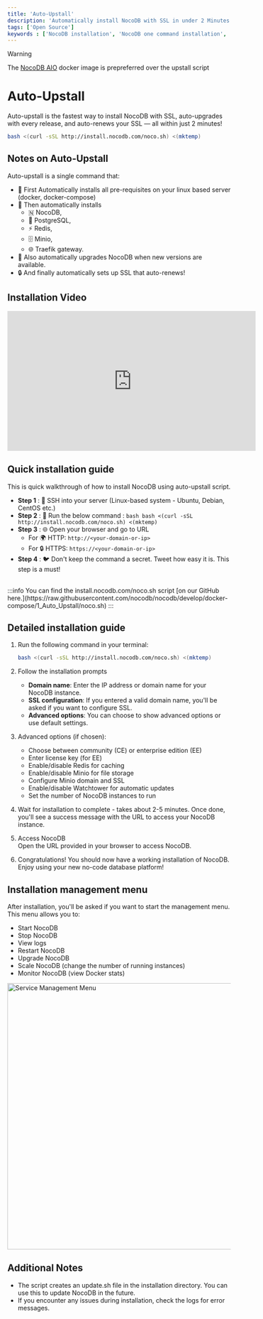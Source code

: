 ```yaml
---
title: 'Auto-Upstall'
description: 'Automatically install NocoDB with SSL in under 2 Minutes — The Ultimate Guide.'
tags: ['Open Source']
keywords : ['NocoDB installation', 'NocoDB one command installation', 'NocoDB prerequisites']
---
```


> [!WARNING]
>  The [NocoDB AIO](/getting-started/self-hosted/installation/docker-aio) docker image is prepreferred over the upstall script 

# Auto-Upstall

Auto-upstall is the fastest way to install NocoDB with SSL, auto-upgrades with every release, and auto-renews your SSL — all within just 2 minutes!


```bash
bash <(curl -sSL http://install.nocodb.com/noco.sh) <(mktemp)
```

## Notes on Auto-Upstall
Auto-upstall is a single command that:
- 🐳 First Automatically installs all pre-requisites on your linux based server (docker, docker-compose)
- 🚀 Then automatically installs 
  - 🇳 NocoDB,
  - 🐘 PostgreSQL,
  - ⚡ Redis, 
  - 🗄 Minio, 
  - 🌐 Traefik gateway.
- 🔄 Also automatically upgrades NocoDB when new versions are available.
- 🔒 And finally automatically sets up SSL that auto-renews! 

## Installation Video
<center>
    <iframe width="560" height="315" src="https://www.youtube.com/embed/AkOWLk7e_hk?si=5A1BMLlQHBtj_pHH" frameborder="0" allow="accelerometer; autoplay; clipboard-write; encrypted-media; gyroscope; picture-in-picture" allowfullscreen ></iframe>
</center>

## Quick installation guide

This is quick walkthrough of how to install NocoDB using auto-upstall script.

- **Step 1** :  🔐 SSH into your server (Linux-based system - Ubuntu, Debian, CentOS etc.)
- **Step 2** :  🚀 Run the below command  :
       ```bash
       bash <(curl -sSL http://install.nocodb.com/noco.sh) <(mktemp)
       ```
- **Step 3** :  🌐 Open your browser and go to URL
   - For 🌍 HTTP: `http://<your-domain-or-ip>`
   - For 🔒 HTTPS: `https://<your-domain-or-ip>`
- **Step 4** :  🐦 Don't keep the command a secret. Tweet how easy it is. This step is a must!

<br/>
:::info
You can find the install.nocodb.com/noco.sh script [on our GitHub here.](https://raw.githubusercontent.com/nocodb/nocodb/develop/docker-compose/1_Auto_Upstall/noco.sh)
:::

## Detailed installation guide

1. Run the following command in your terminal:

    ```bash
    bash <(curl -sSL http://install.nocodb.com/noco.sh) <(mktemp)
    ```

3. Follow the installation prompts
    - **Domain name**: Enter the IP address or domain name for your NocoDB instance.
    - **SSL configuration**: If you entered a valid domain name, you'll be asked if you want to configure SSL.
    - **Advanced options**: You can choose to show advanced options or use default settings.

4. Advanced options (if chosen):
    - Choose between community (CE) or enterprise edition (EE)
    - Enter license key (for EE)
    - Enable/disable Redis for caching
    - Enable/disable Minio for file storage
    - Configure Minio domain and SSL
    - Enable/disable Watchtower for automatic updates
    - Set the number of NocoDB instances to run

5. Wait for installation to complete  - takes about 2-5 minutes.
   Once done, you'll see a success message with the URL to access your NocoDB instance.

6. Access NocoDB  
   Open the URL provided in your browser to access NocoDB.

7. Congratulations! You should now have a working installation of NocoDB. Enjoy using your new no-code database platform!


## Installation management menu

After installation, you'll be asked if you want to start the management menu. This menu allows you to:

- Start NocoDB
- Stop NocoDB
- View logs
- Restart NocoDB
- Upgrade NocoDB
- Scale NocoDB (change the number of running instances)
- Monitor NocoDB (view Docker stats)

<img src="/img/v2/engineering/service-mgmt-menu.png" alt="Service Management Menu" width="600"/>


## Additional Notes

- The script creates an update.sh file in the installation directory. You can use this to update NocoDB in the future.
- If you encounter any issues during installation, check the logs for error messages.
